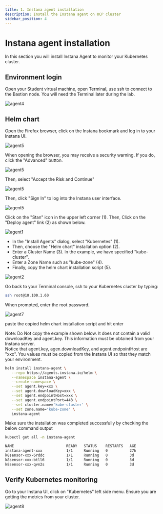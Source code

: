 ```yaml
---
title: 1. Instana agent installation
description: Install the Instana agent on OCP cluster
sidebar_position: 4
---
```


# Instana agent installation
In this section you will install Instana Agent to monitor your Kubernetes cluster.

## Environment login

Open your Student virtual machine, open Terminal, use ssh to connect to the Bastion node. You will need the Terminal later during the lab.

![agent4](images/agent-install-004.png)

## Helm chart 

Open the Firefox browser, click on the Instana bookmark and log in to your Instana UI. 

![agent5](images/agent-install-005-fixed.png)

When opening the browser, you may receive a security warning.   If you do, click the "Advanced" button.

![agent5](images/securityRisk.png)

Then, select "Accept the Risk and Continue"

![agent5](images/securityRisk2.png)

Then, click "Sign In" to log into the Instana user interface.

![agent5](images/signIn.png)

Click on the "Stan" icon in the upper left corner (1). Then, Click on the "Deploy agent" link (2) as shown below.

![agent1](images/agent-install-001-fixed.png)

- In the "Install Agents" dialog, select "Kubernetes" (1).
- Then, choose the "Helm chart" installation option (2). 
- Enter a Cluster Name (3).  In the example, we have specified "kube-cluster".
- Enter a Zone Name such as "kube-zone" (4).  
- Finally, copy the helm chart installation script (5).

![agent2](images/helmChart.png)

Go back to your Terminal console, ssh to your Kubernetes cluster by typing:
```bash
ssh root@10.100.1.60
```

When prompted, enter the root password.

![agent7](images/agent-install-007.png)


paste the copied helm chart installation script and hit enter

Note:   Do Not copy the example shown below.  It does not contain a valid downloadKey and agent.key.  This information must be obtained from your Instana server.  
Notice that agent.key, agen.downloadKey, and agent.endpointHost are "xxx".  You values must be copied from the Instana UI so that they match your environment.

```sh
helm install instana-agent \
   --repo https://agents.instana.io/helm \
   --namespace instana-agent \
   --create-namespace \
   --set agent.key=xxx \
   --set agent.downloadKey=xxx \
   --set agent.endpointHost=xxx \
   --set agent.endpointPort=443 \
   --set cluster.name='kube-cluster' \
   --set zone.name='kube-zone' \
   instana-agent
```

Make sure the installation was completed successfully by checking the below command output

```sh
kubectl get all -n instana-agent

NAME                        READY   STATUS    RESTARTS   AGE
instana-agent-xxx           1/1     Running   0          27h
k8sensor-xxx-6rddc          1/1     Running   0          3d
k8sensor-xxx-btll6          1/1     Running   0          3d
k8sensor-xxx-qvn2s          1/1     Running   0          3d
```


## Verify Kubernetes monitoring

Go to your Instana UI, click on "Kubernetes" left side menu. Ensure you are getting the metrics from your cluster.

![agent8](images/agent-install-008-fixed.png)